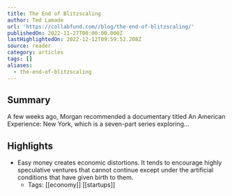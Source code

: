 ```yaml
---
title: The End of Blitzscaling
author: Ted Lamade
url: 'https://collabfund.com//blog/the-end-of-blitzscaling/'
publishedOn: 2022-11-27T00:00:00.000Z
lastHighlightedOn: 2022-12-12T09:59:52.208Z
source: reader
category: articles
tags: []
aliases:
  - the-end-of-blitzscaling
---
```

## Summary

A few weeks ago, Morgan recommended a documentary titled An American Experience: New York, which is a seven-part series exploring…

## Highlights
- Easy money creates economic distortions. It tends to encourage highly speculative ventures that cannot continue except under the artificial conditions that have given birth to them.
    - Tags: [[economy]] [[startups]]
